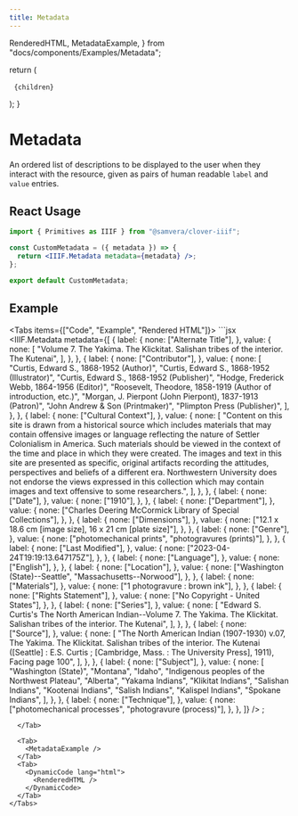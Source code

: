 ```yaml
---
title: Metadata
---
```


  RenderedHTML,
  MetadataExample,
} from "docs/components/Examples/Metadata";

  return (
    <pre lang={lang}>
      <code lang={lang}>{children}</code>
    </pre>
  );
}

# Metadata

An ordered list of descriptions to be displayed to the user when they interact with the resource, given as pairs of human readable `label` and `value` entries.

<IIIFBadge href="https://iiif.io/api/presentation/3.0/#metadata" />

## React Usage

```jsx
import { Primitives as IIIF } from "@samvera/clover-iiif";

const CustomMetadata = ({ metadata }) => {
  return <IIIF.Metadata metadata={metadata} />;
};

export default CustomMetadata;
```

## Example

<Tabs items={["Code", "Example", "Rendered HTML"]}>
  <Tab>
    ```jsx
<IIIF.Metadata
  metadata={[
    {
      label: {
        none: ["Alternate Title"],
      },
      value: {
        none: [
          "Volume 7. The Yakima. The Klickitat. Salishan tribes of the interior. The Kutenai",
        ],
      },
    },
    {
      label: {
        none: ["Contributor"],
      },
      value: {
        none: [
          "Curtis, Edward S., 1868-1952 (Author)",
          "Curtis, Edward S., 1868-1952 (Illustrator)",
          "Curtis, Edward S., 1868-1952 (Publisher)",
          "Hodge, Frederick Webb, 1864-1956 (Editor)",
          "Roosevelt, Theodore, 1858-1919 (Author of introduction, etc.)",
          "Morgan, J. Pierpont (John Pierpont), 1837-1913 (Patron)",
          "John Andrew & Son (Printmaker)",
          "Plimpton Press (Publisher)",
        ],
      },
    },
    {
      label: {
        none: ["Cultural Context"],
      },
      value: {
        none: [
          "Content on this site is drawn from a historical source which includes materials that may contain offensive images or language reflecting the nature of Settler Colonialism in America. Such materials should be viewed in the context of the time and place in which they were created. The images and text in this site are presented as specific, original artifacts recording the attitudes, perspectives and beliefs of a different era. Northwestern University does not endorse the views expressed in this collection which may contain images and text offensive to some researchers.",
        ],
      },
    },
    {
      label: {
        none: ["Date"],
      },
      value: {
        none: ["1910"],
      },
    },
    {
      label: {
        none: ["Department"],
      },
      value: {
        none: ["Charles Deering McCormick Library of Special Collections"],
      },
    },
    {
      label: {
        none: ["Dimensions"],
      },
      value: {
        none: ["12.1 x 18.6 cm [image size], 16 x 21 cm [plate size]"],
      },
    },
    {
      label: {
        none: ["Genre"],
      },
      value: {
        none: ["photomechanical prints", "photogravures (prints)"],
      },
    },
    {
      label: {
        none: ["Last Modified"],
      },
      value: {
        none: ["2023-04-24T19:19:13.647175Z"],
      },
    },
    {
      label: {
        none: ["Language"],
      },
      value: {
        none: ["English"],
      },
    },
    {
      label: {
        none: ["Location"],
      },
      value: {
        none: ["Washington (State)--Seattle", "Massachusetts--Norwood"],
      },
    },
    {
      label: {
        none: ["Materials"],
      },
      value: {
        none: ["1 photogravure : brown ink"],
      },
    },
    {
      label: {
        none: ["Rights Statement"],
      },
      value: {
        none: ["No Copyright - United States"],
      },
    },
    {
      label: {
        none: ["Series"],
      },
      value: {
        none: [
          "Edward S. Curtis's The North American Indian--Volume 7. The Yakima. The Klickitat. Salishan tribes of the interior. The Kutenai",
        ],
      },
    },
    {
      label: {
        none: ["Source"],
      },
      value: {
        none: [
          "The North American Indian (1907-1930) v.07, The Yakima. The Klickitat. Salishan tribes of the interior. The Kutenai ([Seattle] : E.S. Curtis ; [Cambridge, Mass. : The University Press], 1911), Facing page 100",
        ],
      },
    },
    {
      label: {
        none: ["Subject"],
      },
      value: {
        none: [
          "Washington (State)",
          "Montana",
          "Idaho",
          "Indigenous peoples of the Northwest Plateau",
          "Alberta",
          "Yakama Indians",
          "Klikitat Indians",
          "Salishan Indians",
          "Kootenai Indians",
          "Salish Indians",
          "Kalispel Indians",
          "Spokane Indians",
        ],
      },
    },
    {
      label: {
        none: ["Technique"],
      },
      value: {
        none: ["photomechanical processes", "photogravure (process)"],
      },
    },
  ]}
/>
;

```
  </Tab>

  <Tab>
    <MetadataExample />
  </Tab>
  <Tab>
    <DynamicCode lang="html">
      <RenderedHTML />
    </DynamicCode>
  </Tab>
</Tabs>
```

